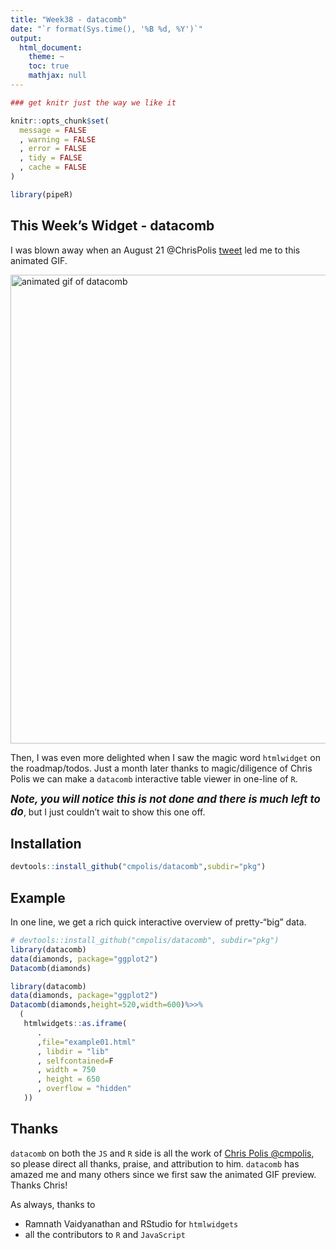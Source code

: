 ```yaml
---
title: "Week38 - datacomb"
date: "`r format(Sys.time(), '%B %d, %Y')`"
output:
  html_document:
    theme: ~
    toc: true
    mathjax: null
---
```


```r
### get knitr just the way we like it

knitr::opts_chunk$set( 
  message = FALSE
  , warning = FALSE
  , error = FALSE
  , tidy = FALSE
  , cache = FALSE
)

library(pipeR)

```

## This Week's Widget - datacomb

I was blown away when an August 21 \@ChrisPolis [tweet](https://twitter.com/ChrisPolis/status/634604023044182016) led me to this animated GIF.

<img alt="animated gif of datacomb" src = "https://rawgit.com/cmpolis/datacomb/master/demo/poc-demo.gif" width = "750px">

Then, I was even more delighted when I saw the magic word `htmlwidget` on the roadmap/todos.  Just a month later thanks to magic/diligence of Chris Polis we can make a `datacomb` interactive table viewer in one-line of `R`.

<span style="font-size:120%;font-style:italic;font-weight:bold;">Note, you will notice this is not done and there is much left to do</span>, but I just couldn't wait to show this one off.

## Installation

```r
devtools::install_github("cmpolis/datacomb",subdir="pkg")
```

## Example

In one line, we get a rich quick interactive overview of pretty-"big" data.

```r
# devtools::install_github("cmpolis/datacomb", subdir="pkg")
library(datacomb)
data(diamonds, package="ggplot2")
Datacomb(diamonds)
```

```r
library(datacomb)
data(diamonds, package="ggplot2")
Datacomb(diamonds,height=520,width=600)%>>%
  (
   htmlwidgets::as.iframe(
      .
      ,file="example01.html"
      , libdir = "lib"
      , selfcontained=F
      , width = 750
      , height = 650
      , overflow = "hidden"
   ))
```


## Thanks

`datacomb` on both the `JS` and `R` side is all the work of [Chris Polis \@cmpolis](https://github.com/cmpolis), so please direct all thanks, praise, and attribution to him.  `datacomb` has amazed me and many others since we first saw the animated GIF preview.  Thanks Chris!

As always, thanks to 

- Ramnath Vaidyanathan and RStudio for `htmlwidgets`
- all the contributors to `R` and `JavaScript`

